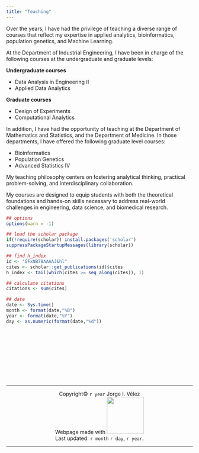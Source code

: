 ```yaml
---
title: "Teaching"
---
```


Over the years, I have had the privilege of teaching a diverse range of courses that reflect my expertise in applied analytics, bioinformatics, population genetics, and Machine Learning. 

At the Department of Industrial Engineering, I have been in charge of the following courses at the undergraduate and graduate levels:

**Undergraduate courses**

* Data Analysis in Engineering II
* Applied Data Analytics

**Graduate courses**

* Design of Experiments
* Computational Analytics

In addition, I have had the opportunity of teaching at the Department of Mathematics and Statistics, and the Department of Medicine.  In those departments, I have offered the following graduate level courses:

* Bioinformatics
* Population Genetics
* Advanced Statistics IV

My teaching philosophy centers on fostering analytical thinking, practical problem-solving, and interdisciplinary collaboration. 

My courses are designed to equip students with both the theoretical foundations and hands-on skills necessary to address real-world challenges in engineering, data science, and biomedical research. 

<!-- Through a combination of lectures, case studies, and project-based learning, I strive to create an engaging and supportive environment where students can develop the competencies needed to excel in academia, industry, and research. -->




```r
## options
options(warn = -1)

## load the scholar package
if(!require(scholar)) install.packages('scholar')
suppressPackageStartupMessages(library(scholar))

## find h_index
id <- "GFxNB78AAAAJ&hl"
cites <- scholar::get_publications(id)$cites
h_index <- tail(which(cites >= seq_along(cites)), 1)

## calculate citations
citations <- sum(cites)

## date
date <- Sys.time()
month <- format(date,"%B")
year <- format(date,"%Y")
day <- as.numeric(format(date,"%d"))
```

<br><br><br><br>
<br><br><br><br>

<center>

<hr>

<center>
  <p>Copyright© `r year` Jorge I. Vélez <br> Webpage made with <img src="images/quarto.png" width="100px"/> <br> 
 Last updated: `r month` `r day`, `r year`. <br> 
</center>


<hr>

<!-- Copyright® 2024. <br> Webpage made with [Quarto](https://quarto.org/) by [Jorge I. Vélez](https://jorgeivanvelez.netlify.app/). -->

<!-- <hr> -->